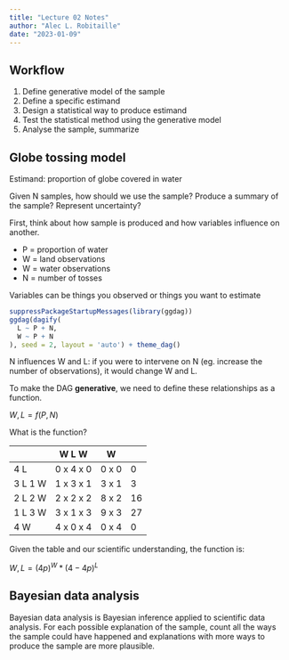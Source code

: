 ```yaml
---
title: "Lecture 02 Notes"
author: "Alec L. Robitaille"
date: "2023-01-09"
---
```



## Workflow

1. Define generative model of the sample
1. Define a specific estimand
1. Design a statistical way to produce estimand
1. Test the statistical method using the generative model
1. Analyse the sample, summarize


## Globe tossing model

Estimand: proportion of globe covered in water

Given N samples, how should we use the sample? Produce a summary of the sample? Represent uncertainty?


First, think about how sample is produced and how variables influence on another. 


- P = proportion of water
- W = land observations
- W = water observations
- N = number of tosses

::: {.callout-note}
Variables can be things you observed or things you want to estimate
:::


```r
suppressPackageStartupMessages(library(ggdag))
ggdag(dagify(
  L ~ P + N,
  W ~ P + N
), seed = 2, layout = 'auto') + theme_dag()
```


N influences W and L: if you were to intervene on N (eg. increase the number of
observations), it would change W and L.


To make the DAG **generative**, we need to define these relationships as a function. 

$W, L = f (P, N)$

What is the function?

|         | W L W      | W     |    |
|---------|------------|-------|----|
| 4 L     | 0 x 4 x 0  | 0 x 0 | 0  |
| 3 L 1 W | 1 x 3 x 1  | 3 x 1 | 3  |
| 2 L 2 W | 2 x 2 x 2  | 8 x 2 | 16 |
| 1 L 3 W | 3 x 1 x 3  | 9 x 3 | 27 |
| 4 W     | 4 x 0 x 4  | 0 x 4 | 0  |


Given the table and our scientific understanding, the function is:

$W, L = (4p) ^ {W} *  (4-4p) ^ {L}$

## Bayesian data analysis

Bayesian data analysis is Bayesian inference applied to scientific data
analysis. For each possible explanation of the sample, count all the ways the
sample could have happened and explanations with more ways to produce the sample
are more plausible.

